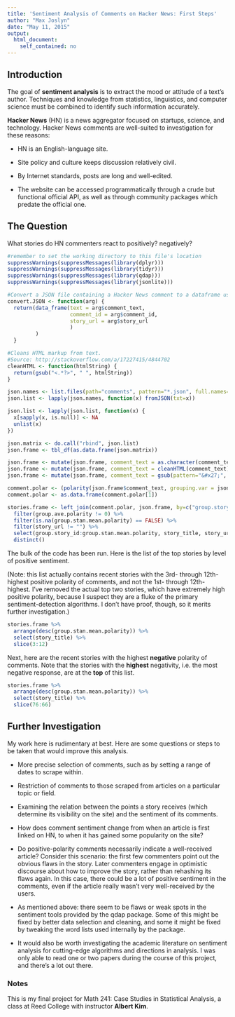 ```yaml
---
title: 'Sentiment Analysis of Comments on Hacker News: First Steps'
author: "Max Joslyn"
date: "May 11, 2015"
output:
  html_document:
    self_contained: no
---
```


## Introduction

The goal of **sentiment analysis** is to extract the mood or attitude of a text's author. Techniques and knowledge from statistics, linguistics, and computer science must be combined to identify such information accurately.

**Hacker News** (HN) is a news aggregator focused on startups, science, and technology. Hacker News comments are well-suited to investigation for these reasons:

* HN is an English-language site.

* Site policy and culture keeps discussion relatively civil.

* By Internet standards, posts are long and well-edited.

* The website can be accessed programmatically through a crude but functional official API, as well as through community packages which predate the official one.

## The Question

What stories do HN commenters react to positively? negatively?


```r
#remember to set the working directory to this file's location
suppressWarnings(suppressMessages(library(dplyr)))
suppressWarnings(suppressMessages(library(tidyr)))
suppressWarnings(suppressMessages(library(qdap)))
suppressWarnings(suppressMessages(library(jsonlite)))
```

```r
#Convert a JSON file containing a Hacker News comment to a dataframe using functions from dplyr.
convert.JSON <- function(arg) {
  return(data_frame(text = arg$comment_text,
                    comment_id = arg$comment_id,
                    story_url = arg$story_url
                    )
         )
  }

#Cleans HTML markup from text.
#Source: http://stackoverflow.com/a/17227415/4844702
cleanHTML <- function(htmlString) {
  return(gsub("<.*?>", " ", htmlString))
}

json.names <- list.files(path="comments", pattern="*.json", full.names=TRUE)
json.list <- lapply(json.names, function(x) fromJSON(txt=x))

json.list <- lapply(json.list, function(x) {
  x[sapply(x, is.null)] <- NA
  unlist(x)
})

json.matrix <- do.call("rbind", json.list)
json.frame <- tbl_df(as.data.frame(json.matrix))

json.frame <- mutate(json.frame, comment_text = as.character(comment_text))
json.frame <- mutate(json.frame, comment_text = cleanHTML(comment_text))
json.frame <- mutate(json.frame, comment_text = gsub(pattern="&#x27;", replacement="", x=comment_text))

comment.polar <- (polarity(json.frame$comment_text, grouping.var = json.frame$story_id))[2]
comment.polar <- as.data.frame(comment.polar[1])

stories.frame <- left_join(comment.polar, json.frame, by=c("group.story_id" = "story_id")) %>%
  filter(group.ave.polarity != 0) %>%
  filter(is.na(group.stan.mean.polarity) == FALSE) %>%
  filter(story_url != "") %>%
  select(group.story_id:group.stan.mean.polarity, story_title, story_url) %>%
  distinct()

```

The bulk of the code has been run. Here is the list of the top stories by level of positive sentiment.

(Note: this list actually contains recent stories with the 3rd- through 12th-highest positive polarity of comments, and not the 1st- through 12th-highest. I've removed the actual top two stories, which have extremely high positive polarity, because I suspect they are a fluke of the primary sentiment-detection algorithms. I don't have proof, though, so it merits further investigation.)

```r

stories.frame %>%
  arrange(desc(group.stan.mean.polarity)) %>%
  select(story_title) %>%
  slice(3:12)

```

Next, here are the recent stories with the highest **negative** polarity of comments. Note that the stories with the **highest** negativity, i.e. the most negative response, are at the **top** of this list.

```r
stories.frame %>%
  arrange(desc(group.stan.mean.polarity)) %>%
  select(story_title) %>%
  slice(76:66)
```


## Further Investigation

My work here is rudimentary at best. Here are some questions or steps to be taken that would improve this analysis.

* More precise selection of comments, such as by setting a range of dates to scrape within.

* Restriction of comments to those scraped from articles on a particular topic or field.

* Examining the relation between the points a story receives (which determine its visibility on the site) and the sentiment of its comments.

* How does comment sentiment change from when an article is first linked on HN, to when it has gained some popularity on the site?

* Do positive-polarity comments necessarily indicate a well-received article? Consider this scenario: the first few commenters point out the obvious flaws in the story. Later commenters engage in optimistic discourse about how to improve the story, rather than rehashing its flaws again. In this case, there could be a lot of positive sentiment in the comments, even if the article really wasn't very well-received by the users.

* As mentioned above: there seem to be flaws or weak spots in the sentiment tools provided by the qdap package. Some of this might be fixed by better data selection and cleaning, and some it might be fixed by tweaking the word lists used internally by the package.

* It would also be worth investigating the academic literature on sentiment analysis for cutting-edge algorithms and directions in analysis. I was only able to read one or two papers during the course of this project, and there's a lot out there.


### Notes

This is my final project for Math 241: Case Studies in Statistical Analysis, a class at Reed College with instructor **Albert Kim**.
